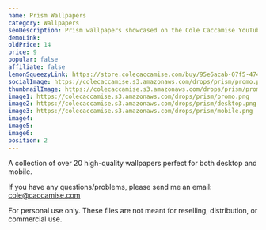 ```yaml
---
name: Prism Wallpapers
category: Wallpapers
seoDescription: Prism wallpapers showcased on the Cole Caccamise YouTube channel.
demoLink:
oldPrice: 14
price: 9
popular: false
affiliate: false
lemonSqueezyLink: https://store.colecaccamise.com/buy/95e6acab-07f5-4742-8f14-6933e9f04579
socialImage: https://colecaccamise.s3.amazonaws.com/drops/prism/promo.png
thumbnailImage: https://colecaccamise.s3.amazonaws.com/drops/prism/promo.png
image1: https://colecaccamise.s3.amazonaws.com/drops/prism/promo.png
image2: https://colecaccamise.s3.amazonaws.com/drops/prism/desktop.png
image3: https://colecaccamise.s3.amazonaws.com/drops/prism/mobile.png
image4:
image5:
image6:
position: 2
---
```


A collection of over 20 high-quality wallpapers perfect for both desktop and
mobile.

If you have any questions/problems, please send me an email:
[cole@caccamise.com](mailto:cole@caccamise.com)

For personal use only. These files are not meant for reselling, distribution, or
commercial use.
